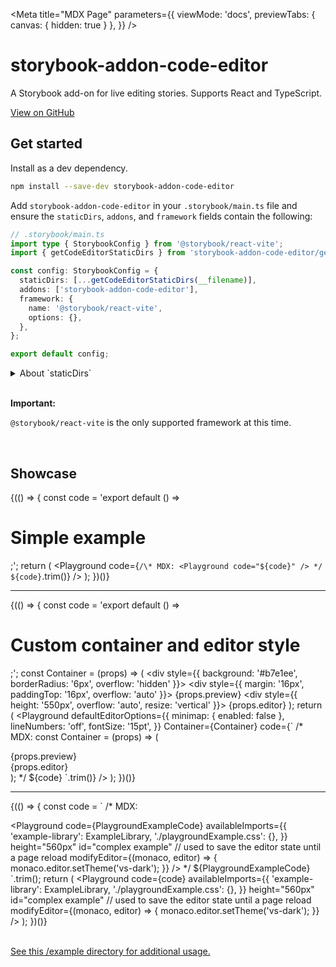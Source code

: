 
<Meta
  title="MDX Page"
  parameters={{
    viewMode: 'docs',
    previewTabs: { canvas: { hidden: true } },
  }}
/>

# storybook-addon-code-editor

A Storybook add-on for live editing stories. Supports React and TypeScript.

<a href="https://github.com/JeremyRH/storybook-addon-code-editor" target="_blank">
  View on GitHub
</a>

## Get started

Install as a dev dependency.

```sh
npm install --save-dev storybook-addon-code-editor
```

Add `storybook-addon-code-editor` in your `.storybook/main.ts` file and ensure the `staticDirs`, `addons`, and `framework` fields contain the following:

```ts
// .storybook/main.ts
import type { StorybookConfig } from '@storybook/react-vite';
import { getCodeEditorStaticDirs } from 'storybook-addon-code-editor/getStaticDirs';

const config: StorybookConfig = {
  staticDirs: [...getCodeEditorStaticDirs(__filename)],
  addons: ['storybook-addon-code-editor'],
  framework: {
    name: '@storybook/react-vite',
    options: {},
  },
};

export default config;
```

<details>
<summary>About `staticDirs`</summary>

`staticDirs` sets a list of directories of static files to be loaded by Storybook.
The editor ([monaco-editor](https://github.com/microsoft/monaco-editor)) requires these extra static files to be available at runtime.

Additional static files can be added using the `getExtraStaticDir` helper from `storybook-addon-code-editor/getStaticDirs`:

```ts
// .storybook/main.ts
import {
  getCodeEditorStaticDirs,
  getExtraStaticDir,
} from 'storybook-addon-code-editor/getStaticDirs';

const config: StorybookConfig =  {
  staticDirs: [
    ...getCodeEditorStaticDirs(),

    // files will be available at: /monaco-editor/esm/*
    getExtraStaticDir('monaco-editor/esm'),
```

</details>

<br />

**Important:**

`@storybook/react-vite` is the only supported framework at this time.

<br />

## Showcase

{(() => {
  const code = 'export default () => <h1>Simple example</h1>;';
  return (
    <Playground
      code={`
/\* MDX:
<Playground code="${code}" />
*/
${code}
      `.trim()}
    />
  );
})()}

---

{(() => {
  const code = 'export default () => <h1>Custom container and editor style</h1>;';
  const Container = (props) => (
    <div style={{ background: '#b7e1ee', borderRadius: '6px', overflow: 'hidden' }}>
      <div style={{ margin: '16px', paddingTop: '16px', overflow: 'auto' }}>
        {props.preview}
      </div>
      <div style={{ height: '550px', overflow: 'auto', resize: 'vertical' }}>
        {props.editor}
      </div>
    </div>
  );
  return (
    <Playground
      defaultEditorOptions={{
        minimap: { enabled: false },
        lineNumbers: 'off',
        fontSize: '15pt',
      }}
      Container={Container}
      code={`
/\* MDX:
const Container = (props) => (
  <div style={{ background: '#b7e1ee', borderRadius: '6px', overflow: 'hidden' }}>
    <div style={{ margin: '16px', paddingTop: '16px', overflow: 'auto' }}>
      {props.preview}
    </div>
    <div style={{ height: '550px', overflow: 'auto', resize: 'vertical' }}>
      {props.editor}
    </div>
  </div>
);
<Playground
  defaultEditorOptions={{
    minimap: { enabled: false },
    lineNumbers: 'off',
    fontSize: '15pt',
  }}
  Container={Container}
  code="${code}"
/>
*/
${code}
      `.trim()}
    />
  );
})()}

---

{(() => {
  const code = `
/\* MDX:

<Playground
  code={PlaygroundExampleCode}
  availableImports={{
    'example-library': ExampleLibrary,
    './playgroundExample.css': {},
  }}
  height="560px"
  id="complex example" // used to save the editor state until a page reload
  modifyEditor={(monaco, editor) => {
    monaco.editor.setTheme('vs-dark');
  }}
/>
*/
${PlaygroundExampleCode}
  `.trim();
  return (
    <Playground
      code={code}
      availableImports={{
        'example-library': ExampleLibrary,
        './playgroundExample.css': {},
      }}
      height="560px"
      id="complex example" // used to save the editor state until a page reload
      modifyEditor={(monaco, editor) => {
        monaco.editor.setTheme('vs-dark');
      }}
    />
  );
})()}

<br />

<a href="https://github.com/JeremyRH/storybook-addon-code-editor/tree/main/example" target="_blank">
  See this /example directory for additional usage.
</a>
